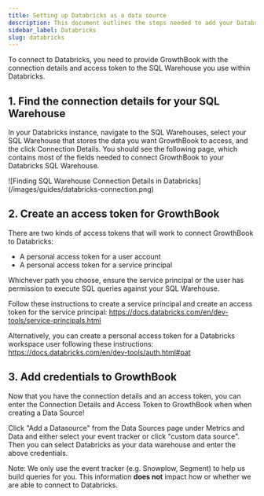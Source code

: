 ```yaml
---
title: Setting up Databricks as a data source
description: This document outlines the steps needed to add your Databricks database to GrowthBook.
sidebar_label: Databricks
slug: databricks
---
```



To connect to Databricks, you need to provide GrowthBook with the connection details and access token to the SQL Warehouse you use within Databricks.

## 1. Find the connection details for your SQL Warehouse

In your Databricks instance, navigate to the SQL Warehouses, select your SQL Warehouse that stores the data you want GrowthBook to access, and the click Connection Details. You should see the following page, which contains most of the fields needed to connect GrowthBook to your Databricks SQL Warehouse.

<MaxWidthImage maxWidth={600} border>
  ![Finding SQL Warehouse Connection Details in Databricks](/images/guides/databricks-connection.png)
</MaxWidthImage>

## 2. Create an access token for GrowthBook

There are two kinds of access tokens that will work to connect GrowthBook to Databricks:

- A personal access token for a user account
- A personal access token for a service principal

Whichever path you choose, ensure the service principal or the user has permission to execute SQL queries against your SQL Warehouse.

Follow these instructions to create a service principal and create an access token for the service principal: https://docs.databricks.com/en/dev-tools/service-principals.html

Alternatively, you can create a personal access token for a Databricks workspace user following these instructions: https://docs.databricks.com/en/dev-tools/auth.html#pat

## 3. Add credentials to GrowthBook

Now that you have the connection details and an access token, you can enter the Connection Details and Access Token to GrowthBook when when creating a Data Source!

Click "Add a Datasource" from the Data Sources page under Metrics and Data and either select your event tracker or click "custom data source". Then you can select Databricks as your data warehouse and enter the above credentials.

Note: We only use the event tracker (e.g. Snowplow, Segment) to help us build queries for you. This information **does not** impact how or whether we are able to connect to Databricks.
